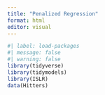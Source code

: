```yaml
---
title: "Penalized Regression"
format: html
editor: visual
---
```


```r
#| label: load-packages
#| message: false
#| warning: false
library(tidyverse)
library(tidymodels)
library(ISLR)
data(Hitters)
```
